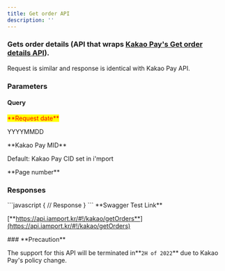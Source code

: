 ```yaml
---
title: Get order API
description: ''
---
```




### Gets order details (API that wraps  [Kakao Pay's Get order details API](https://developers.kakao.com/docs/restapi/kakaopay-api#%EC%A3%BC%EB%AC%B8%EB%82%B4%EC%97%AD%EC%A1%B0%ED%9A%8C)).

<Swagger method="get" path="/kakao/payment/orders" baseUrl="https://api.iamport.kr" summary="Gets order details.">
<SwaggerDescription>
Request is similar and response is identical with Kakao Pay API.

</SwaggerDescription>

### Parameters

#### Query

<SwaggerParameter name="payment_request_date" type="String" required="true">
<mark style="color:red;">**Request date**</mark>

YYYYMMDD

</SwaggerParameter>
<SwaggerParameter name="cid" type="String">
**Kakao Pay MID**

Default: Kakao Pay CID set in i'mport

</SwaggerParameter>
<SwaggerParameter name="page" type="integer">
**Page number**

 

</SwaggerParameter>


### Responses

<SwaggerResponse status="200: OK" description="Success">
```javascript
{
    // Response
}
```

</SwaggerResponse>

</Swagger>

<Hint style="success">
**Swagger Test Link**

[**https://api.iamport.kr/#!/kakao/getOrders**](https://api.iamport.kr/#!/kakao/getOrders)

</Hint>

<Hint style="danger">
### **Precaution**

The support for this API will be terminated in**`2H of 2022`** due to Kakao Pay's policy change.

</Hint>
